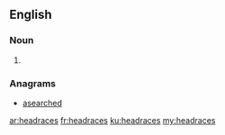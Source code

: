==English==

===Noun===
{{head|en}}

# {{plural of|headrace}}

===Anagrams===
* [[asearched#English|asearched]]

[[ar:headraces]]
[[fr:headraces]]
[[ku:headraces]]
[[my:headraces]]